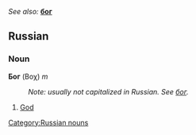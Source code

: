 ''See also:'' '''[[бог]]'''
==Russian==
[[Category:Russian nouns]]
===Noun===
'''Бог''' (Boχ) ''m''
:''Note: usually not capitalized in Russian. See [[бог]].''

#[[God]]